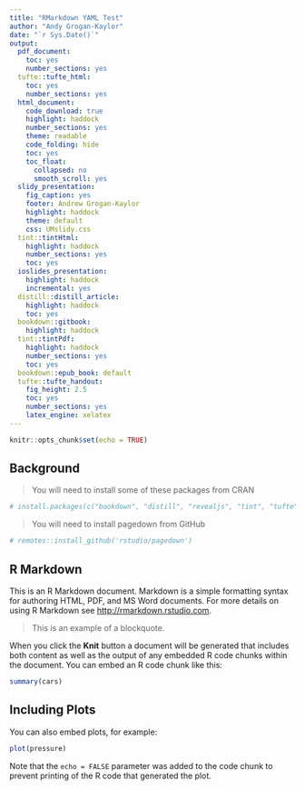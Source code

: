 ```yaml
---
title: "RMarkdown YAML Test"
author: "Andy Grogan-Kaylor"
date: "`r Sys.Date()`"
output:
  pdf_document:
    toc: yes
    number_sections: yes
  tufte::tufte_html:
    toc: yes
    number_sections: yes
  html_document:
    code_download: true
    highlight: haddock
    number_sections: yes
    theme: readable
    code_folding: hide
    toc: yes
    toc_float:
      collapsed: no
      smooth_scroll: yes
  slidy_presentation: 
    fig_caption: yes
    footer: Andrew Grogan-Kaylor
    highlight: haddock
    theme: default
    css: UMslidy.css
  tint::tintHtml:
    highlight: haddock
    number_sections: yes
    toc: yes
  ioslides_presentation:
    highlight: haddock
    incremental: yes
  distill::distill_article:
    highlight: haddock
    toc: yes
  bookdown::gitbook:
    highlight: haddock
  tint::tintPdf:
    highlight: haddock
    number_sections: yes
    toc: yes
  bookdown::epub_book: default  
  tufte::tufte_handout:
    fig_height: 2.5
    toc: yes
    number_sections: yes
    latex_engine: xelatex
---
```


```r

knitr::opts_chunk$set(echo = TRUE)

```


## Background 

> You will need to install some of these packages from CRAN

```r

# install.packages(c("bookdown", "distill", "revealjs", "tint", "tufte"))

```

> You will need to install pagedown from GitHub

```r

# remotes::install_github('rstudio/pagedown')

```

## R Markdown

This is an R Markdown document. Markdown is a simple formatting syntax for authoring HTML, PDF, and MS Word documents. For more details on using R Markdown see <http://rmarkdown.rstudio.com>.

> This is an example of a blockquote.

When you click the **Knit** button a document will be generated that includes both content as well as the output of any embedded R code chunks within the document. You can embed an R code chunk like this:

```r

summary(cars)

```

## Including Plots

You can also embed plots, for example:

```r

plot(pressure)

```

Note that the `echo = FALSE` parameter was added to the code chunk to prevent printing of the R code that generated the plot.
